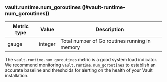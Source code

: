 ### vault.runtime.num_goroutines ((#vault-runtime-num_goroutines))

Metric type | Value   | Description
----------- | ------- | -----------
gauge       | integer | Total number of Go routines running in memory

The `vault.runtime.num_goroutines` metric is a good system load indicator. We
recommend monitoring `vault.runtime.num_goroutines` to establish an accurate
baseline and thresholds for alerting on the health of your Vault installation.
